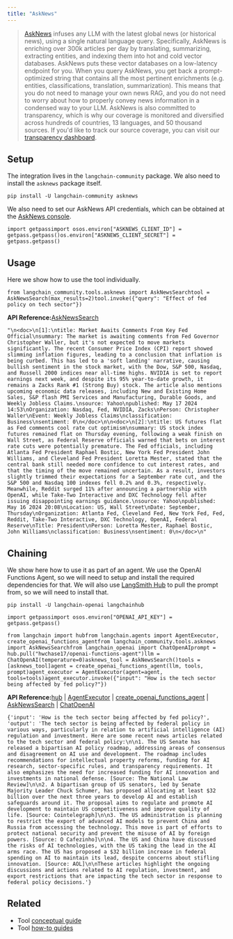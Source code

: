 ```yaml
---
title: "AskNews"
---
```


> [AskNews](https://asknews.app) infuses any LLM with the latest global news (or historical news), using a single natural language query. Specifically, AskNews is enriching over 300k articles per day by translating, summarizing, extracting entities, and indexing them into hot and cold vector databases. AskNews puts these vector databases on a low-latency endpoint for you. When you query AskNews, you get back a prompt-optimized string that contains all the most pertinent enrichments (e.g. entities, classifications, translation, summarization). This means that you do not need to manage your own news RAG, and you do not need to worry about how to properly convey news information in a condensed way to your LLM. AskNews is also committed to transparency, which is why our coverage is monitored and diversified across hundreds of countries, 13 languages, and 50 thousand sources. If you'd like to track our source coverage, you can visit our [transparency dashboard](https://asknews.app/en/transparency).

## Setup

The integration lives in the `langchain-community` package. We also need to install the `asknews` package itself.

```
pip install -U langchain-community asknews
```

We also need to set our AskNews API credentials, which can be obtained at the [AskNews console](https://my.asknews.app).

```
import getpassimport osos.environ["ASKNEWS_CLIENT_ID"] = getpass.getpass()os.environ["ASKNEWS_CLIENT_SECRET"] = getpass.getpass()
```

## Usage

Here we show how to use the tool individually.

```
from langchain_community.tools.asknews import AskNewsSearchtool = AskNewsSearch(max_results=2)tool.invoke({"query": "Effect of fed policy on tech sector"})
```

**API Reference:**[AskNewsSearch](https://python.langchain.com/api_reference/community/tools/langchain_community.tools.asknews.tool.AskNewsSearch.html)

```
"\n<doc>\n[1]:\ntitle: Market Awaits Comments From Key Fed Official\nsummary: The market is awaiting comments from Fed Governor Christopher Waller, but it's not expected to move markets significantly. The recent Consumer Price Index (CPI) report showed slimming inflation figures, leading to a conclusion that inflation is being curbed. This has led to a 'soft landing' narrative, causing bullish sentiment in the stock market, with the Dow, S&P 500, Nasdaq, and Russell 2000 indices near all-time highs. NVIDIA is set to report earnings next week, and despite its 95% year-to-date growth, it remains a Zacks Rank #1 (Strong Buy) stock. The article also mentions upcoming economic data releases, including New and Existing Home Sales, S&P flash PMI Services and Manufacturing, Durable Goods, and Weekly Jobless Claims.\nsource: Yahoo\npublished: May 17 2024 14:53\nOrganization: Nasdaq, Fed, NVIDIA, Zacks\nPerson: Christopher Waller\nEvent: Weekly Jobless Claims\nclassification: Business\nsentiment: 0\n</doc>\n\n<doc>\n[2]:\ntitle: US futures flat as Fed comments cool rate cut optimism\nsummary: US stock index futures remained flat on Thursday evening, following a weak finish on Wall Street, as Federal Reserve officials warned that bets on interest rate cuts were potentially premature. The Fed officials, including Atlanta Fed President Raphael Bostic, New York Fed President John Williams, and Cleveland Fed President Loretta Mester, stated that the central bank still needed more confidence to cut interest rates, and that the timing of the move remained uncertain. As a result, investors slightly trimmed their expectations for a September rate cut, and the S&P 500 and Nasdaq 100 indexes fell 0.2% and 0.3%, respectively. Meanwhile, Reddit surged 11% after announcing a partnership with OpenAI, while Take-Two Interactive and DXC Technology fell after issuing disappointing earnings guidance.\nsource: Yahoo\npublished: May 16 2024 20:08\nLocation: US, Wall Street\nDate: September, Thursday\nOrganization: Atlanta Fed, Cleveland Fed, New York Fed, Fed, Reddit, Take-Two Interactive, DXC Technology, OpenAI, Federal Reserve\nTitle: President\nPerson: Loretta Mester, Raphael Bostic, John Williams\nclassification: Business\nsentiment: 0\n</doc>\n"
```

## Chaining

We show here how to use it as part of an agent. We use the OpenAI Functions Agent, so we will need to setup and install the required dependencies for that. We will also use [LangSmith Hub](https://smith.langchain.com/hub) to pull the prompt from, so we will need to install that.

```
pip install -U langchain-openai langchainhub
```

```
import getpassimport osos.environ["OPENAI_API_KEY"] = getpass.getpass()
```

```
from langchain import hubfrom langchain.agents import AgentExecutor, create_openai_functions_agentfrom langchain_community.tools.asknews import AskNewsSearchfrom langchain_openai import ChatOpenAIprompt = hub.pull("hwchase17/openai-functions-agent")llm = ChatOpenAI(temperature=0)asknews_tool = AskNewsSearch()tools = [asknews_tool]agent = create_openai_functions_agent(llm, tools, prompt)agent_executor = AgentExecutor(agent=agent, tools=tools)agent_executor.invoke({"input": "How is the tech sector being affected by fed policy?"})
```

**API Reference:**[hub](https://python.langchain.com/api_reference/langchain/hub/langchain.hub.hub.html) | [AgentExecutor](https://python.langchain.com/api_reference/langchain/agents/langchain.agents.agent.AgentExecutor.html) | [create\_openai\_functions\_agent](https://python.langchain.com/api_reference/langchain/agents/langchain.agents.openai_functions_agent.base.create_openai_functions_agent.html) | [AskNewsSearch](https://python.langchain.com/api_reference/community/tools/langchain_community.tools.asknews.tool.AskNewsSearch.html) | [ChatOpenAI](https://python.langchain.com/api_reference/openai/chat_models/langchain_openai.chat_models.base.ChatOpenAI.html)

```
{'input': 'How is the tech sector being affected by fed policy?', 'output': 'The tech sector is being affected by federal policy in various ways, particularly in relation to artificial intelligence (AI) regulation and investment. Here are some recent news articles related to the tech sector and federal policy:\n\n1. The US Senate has released a bipartisan AI policy roadmap, addressing areas of consensus and disagreement on AI use and development. The roadmap includes recommendations for intellectual property reforms, funding for AI research, sector-specific rules, and transparency requirements. It also emphasizes the need for increased funding for AI innovation and investments in national defense. [Source: The National Law Review]\n\n2. A bipartisan group of US senators, led by Senate Majority Leader Chuck Schumer, has proposed allocating at least $32 billion over the next three years to develop AI and establish safeguards around it. The proposal aims to regulate and promote AI development to maintain US competitiveness and improve quality of life. [Source: Cointelegraph]\n\n3. The US administration is planning to restrict the export of advanced AI models to prevent China and Russia from accessing the technology. This move is part of efforts to protect national security and prevent the misuse of AI by foreign powers. [Source: O Cafezinho]\n\n4. The US and China have discussed the risks of AI technologies, with the US taking the lead in the AI arms race. The US has proposed a $32 billion increase in federal spending on AI to maintain its lead, despite concerns about stifling innovation. [Source: AOL]\n\nThese articles highlight the ongoing discussions and actions related to AI regulation, investment, and export restrictions that are impacting the tech sector in response to federal policy decisions.'}
```

## Related

* Tool [conceptual guide](/oss/concepts/tools)
* Tool [how-to guides](/oss/how_to/#tools)
